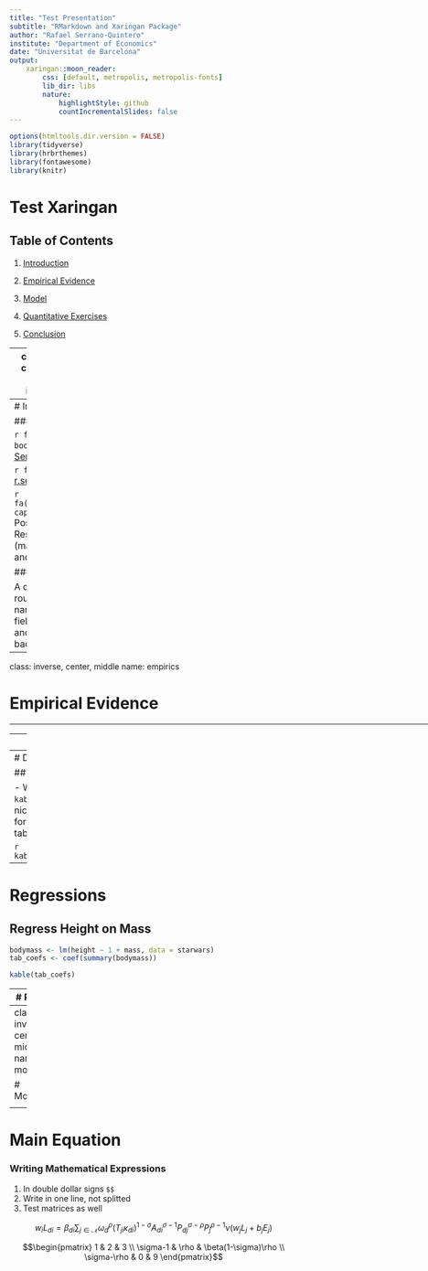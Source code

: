 ```yaml
---
title: "Test Presentation"
subtitle: "RMarkdown and Xaringan Package"
author: "Rafael Serrano-Quintero"
institute: "Department of Economics"
date: "Universitat de Barcelona"
output:
    xaringan::moon_reader:
        css: [default, metropolis, metropolis-fonts]
        lib_dir: libs
        nature:
            highlightStyle: github
            countIncrementalSlides: false
---
```


```r
options(htmltools.dir.version = FALSE)
library(tidyverse)
library(hrbrthemes)
library(fontawesome)
library(knitr)
```

# Test Xaringan

## Table of Contents

1. [Introduction](#introduction)

2. [Empirical Evidence](#empirics)

3. [Model](#model)

4. [Quantitative Exercises](#quantmodel)

5. [Conclusion](#conclusions)

---
class: inverse, center, middle
name: introduction

# Introduction

<html><div style='float:left'></div><hr color = '#EB811B' size = 1px width = 796px></html>

---
# Introduction

### Me

`r fa('address-book')` [Rafael Serrano](https://sites.google.com/view/rserranoquintero)

`r fa('envelope')` [r.serrano@ua.es](mailto:r.serrano@ua.es)

`r fa('graduation-cap')` Postdoctoral Researcher (macroeconomics and growth)

### You

A quick roundtable of names, fields/interests, and coding background.

---
class: inverse, center, middle
name: empirics

# Empirical Evidence

<html><div style='float:left'></div><hr color = '#EB811B' size = 1px width = 796px></html>

---
# Data

- We present the *Star Wars Database* from `dplyr` package
- R chunk codes are shown as well
```r
library(dplyr)

data(starwars, package = "dplyr")

summ_tab <- starwars %>%
                filter(species == "Human") %>%
                    group_by(homeworld) %>%
                        summarise(mean_height = mean(height))
```
---
# Data

## Tables

- We can use `kable` to show nicely formatted tables

```r
kable(summ_tab)
```
---
# Regressions

## Regress Height on Mass

```r
bodymass <- lm(height ~ 1 + mass, data = starwars)
tab_coefs <- coef(summary(bodymass))

kable(tab_coefs)
```
---
# Plots

```r
fit <- lm(dist ~ 1 + speed, data = cars)
par(mar = c(4, 4, 1, .1))
plot(cars, pch = 19, col = "darkgray", las = 1)
abline(fit, lwd = 2)
```
---
class: inverse, center, middle
name: model

# Model

<html><div style='float:left'></div><hr color = '#EB811B' size = 1px width = 796px></html>

---
# Main Equation

### Writing Mathematical Expressions

1. In double dollar signs `$$`
2. Write in one line, not splitted
3. Test matrices as well

$$w_i L_{di} = \beta_{di}\sum_{j\in\mathcal{N}} \omega_d^{\rho}\left(T_{ji}\kappa_{di}\right)^{1-\sigma} A_{di}^{\sigma - 1}P_{dj}^{\sigma - \rho}P_j^{\rho - 1}\nu(w_j L_j + b_j E_j)$$

$$\begin{pmatrix}
1 & 2 & 3 \\
\sigma-1 & \rho & \beta(1-\sigma)\rho \\
\sigma-\rho & 0 & 9
\end{pmatrix}$$
